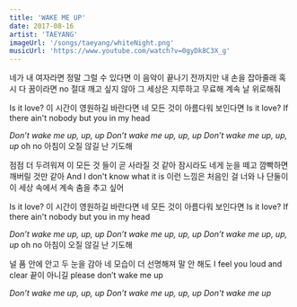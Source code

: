 ```yaml
---
title: 'WAKE ME UP'
date: 2017-08-16
artist: 'TAEYANG'
imageUrl: '/songs/taeyang/whiteNight.png'
musicUrl: 'https://www.youtube.com/watch?v=0gyDk8C3X_g'
---
```


네가 내 여자라면 정말 그럴 수 있다면
이 음악이 끝나기 전까지만 내 손을 잡아줄래
혹시 다 꿈이라면 no 절대 깨고 싶지 않아
그 세상은 지루하고 무료해 계속 날 위로해줘

Is it love?
이 시간이 영원하길 바란다면
네 모든 것이 아름다워 보인다면
Is it love?
If there ain't nobody but you in my head

*Don’t wake me up, up, up*
*Don’t wake me up, up, up*
*Don’t wake me up, up, up*
oh no 아침이 오질 않길 난 기도해

점점 더 두려워져 이 모든 것 들이 곧 사라질 것 같아
잠시라도 네게 눈을 떼고 깜빡하면 깨버릴 것만 같아
And I don't know what it is 이런 느낌은 처음인 걸
너와 나 단둘이 이 세상 속에서 계속 춤을 추고 싶어

Is it love?
이 시간이 영원하길 바란다면
네 모든 것이 아름다워 보인다면
Is it love?
If there ain't nobody but you in my head

*Don’t wake me up, up, up*
*Don’t wake me up, up, up*
*Don’t wake me up, up, up*
oh no 아침이 오질 않길 난 기도해

널 품 안에 안고 두 눈을 감아
네 모습이 더 선명해져
말 안 해도 I feel you loud and clear
끝이 아니길 please don’t wake me up

*Don’t wake me up, up, up*
*Don’t wake me up, up, up*
*Don't wake me up*
